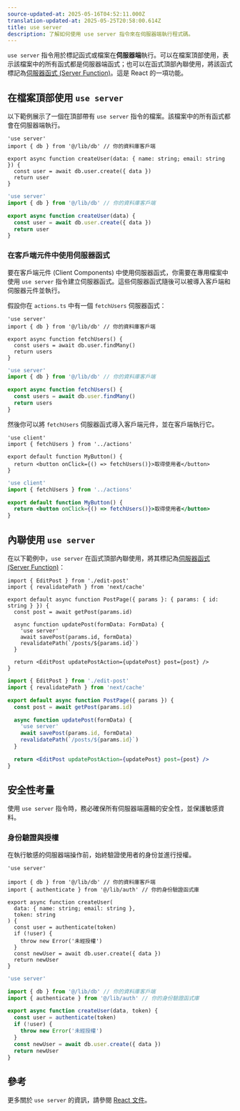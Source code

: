 ```yaml
---
source-updated-at: 2025-05-16T04:52:11.000Z
translation-updated-at: 2025-05-25T20:58:00.614Z
title: use server
description: 了解如何使用 use server 指令來在伺服器端執行程式碼。
---
```


`use server` 指令用於標記函式或檔案在**伺服器端**執行。可以在檔案頂部使用，表示該檔案中的所有函式都是伺服器端函式；也可以在函式頂部內聯使用，將該函式標記為[伺服器函式 (Server Function)](https://19.react.dev/reference/rsc/server-functions)。這是 React 的一項功能。

## 在檔案頂部使用 `use server`

以下範例展示了一個在頂部帶有 `use server` 指令的檔案。該檔案中的所有函式都會在伺服器端執行。

```tsx filename="app/actions.ts" highlight={1} switcher
'use server'
import { db } from '@/lib/db' // 你的資料庫客戶端

export async function createUser(data: { name: string; email: string }) {
  const user = await db.user.create({ data })
  return user
}
```

```jsx filename="app/actions.js" highlight={1} switcher
'use server'
import { db } from '@/lib/db' // 你的資料庫客戶端

export async function createUser(data) {
  const user = await db.user.create({ data })
  return user
}
```

### 在客戶端元件中使用伺服器函式

要在客戶端元件 (Client Components) 中使用伺服器函式，你需要在專用檔案中使用 `use server` 指令建立伺服器函式。這些伺服器函式隨後可以被導入客戶端和伺服器元件並執行。

假設你在 `actions.ts` 中有一個 `fetchUsers` 伺服器函式：

```tsx filename="app/actions.ts" highlight={1} switcher
'use server'
import { db } from '@/lib/db' // 你的資料庫客戶端

export async function fetchUsers() {
  const users = await db.user.findMany()
  return users
}
```

```jsx filename="app/actions.js" highlight={1} switcher
'use server'
import { db } from '@/lib/db' // 你的資料庫客戶端

export async function fetchUsers() {
  const users = await db.user.findMany()
  return users
}
```

然後你可以將 `fetchUsers` 伺服器函式導入客戶端元件，並在客戶端執行它。

```tsx filename="app/components/my-button.tsx" highlight={1,2,8} switcher
'use client'
import { fetchUsers } from '../actions'

export default function MyButton() {
  return <button onClick={() => fetchUsers()}>取得使用者</button>
}
```

```jsx filename="app/components/my-button.js" highlight={1,2,8} switcher
'use client'
import { fetchUsers } from '../actions'

export default function MyButton() {
  return <button onClick={() => fetchUsers()}>取得使用者</button>
}
```

## 內聯使用 `use server`

在以下範例中，`use server` 在函式頂部內聯使用，將其標記為[伺服器函式 (Server Function)](https://19.react.dev/reference/rsc/server-functions)：

```tsx filename="app/posts/[id]/page.tsx" switcher highlight={8}
import { EditPost } from './edit-post'
import { revalidatePath } from 'next/cache'

export default async function PostPage({ params }: { params: { id: string } }) {
  const post = await getPost(params.id)

  async function updatePost(formData: FormData) {
    'use server'
    await savePost(params.id, formData)
    revalidatePath(`/posts/${params.id}`)
  }

  return <EditPost updatePostAction={updatePost} post={post} />
}
```

```jsx filename="app/posts/[id]/page.js" switcher highlight={8}
import { EditPost } from './edit-post'
import { revalidatePath } from 'next/cache'

export default async function PostPage({ params }) {
  const post = await getPost(params.id)

  async function updatePost(formData) {
    'use server'
    await savePost(params.id, formData)
    revalidatePath(`/posts/${params.id}`)
  }

  return <EditPost updatePostAction={updatePost} post={post} />
}
```

## 安全性考量

使用 `use server` 指令時，務必確保所有伺服器端邏輯的安全性，並保護敏感資料。

### 身份驗證與授權

在執行敏感的伺服器端操作前，始終驗證使用者的身份並進行授權。

```tsx filename="app/actions.ts" highlight={1,7,8,9,10} switcher
'use server'

import { db } from '@/lib/db' // 你的資料庫客戶端
import { authenticate } from '@/lib/auth' // 你的身份驗證函式庫

export async function createUser(
  data: { name: string; email: string },
  token: string
) {
  const user = authenticate(token)
  if (!user) {
    throw new Error('未經授權')
  }
  const newUser = await db.user.create({ data })
  return newUser
}
```

```jsx filename="app/actions.js" highlight={1,7,8,9,10} switcher
'use server'

import { db } from '@/lib/db' // 你的資料庫客戶端
import { authenticate } from '@/lib/auth' // 你的身份驗證函式庫

export async function createUser(data, token) {
  const user = authenticate(token)
  if (!user) {
    throw new Error('未經授權')
  }
  const newUser = await db.user.create({ data })
  return newUser
}
```

## 參考

更多關於 `use server` 的資訊，請參閱 [React 文件](https://react.dev/reference/rsc/use-server)。